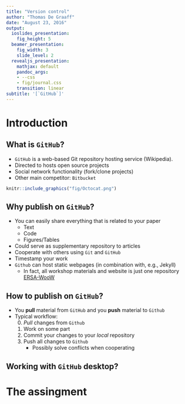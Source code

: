 ```yaml
---
title: "Version control"
author: "Thomas De Graaff"
date: "August 23, 2016"
output:
  ioslides_presentation:
    fig_height: 5
  beamer_presentation:
    fig_width: 3
    slide_level: 2
  revealjs_presentation:
    mathjax: default
    pandoc_args:
    - --css
    - fig/journal.css
    transition: linear
subtitle: '[`GitHub`]'
---
```


# Introduction

## What is `GitHub`?

+ `GitHub` is a web-based Git repository hosting service (Wikipedia).
+ Directed to hosts open source projects 
+ Social network functionality (fork/clone projects)
+ Other main competitor: `Bitbucket`

```r
knitr::include_graphics("fig/Octocat.png")
```

## Why publish on `GitHub`?

+ You can easily share everything that is related to your paper
    - Text 
    - Code
    - Figures/Tables
+ Could serve as supplementary repository to articles
+ Cooperate with others using `Git` and `GitHub`
+ Timestamp your work 
+ `Github` can host static webpages (in combination with, e.g., Jekyll)
    - In fact, all workshop materials and website is just one repository [ERSA-WooW](https://github.com/Thdegraaff/ERSA-WooW)

## How to publish on `GitHub`?

+ You **pull** material from `GitHub` and you **push** material to `Github`
+ Typical workflow:
    0. *Pull* changes from `Github`
    1. Work on some part
    2. Commit your changes to your *local* repository
    3. Push all changes to `Github`
        - Possibly solve conflicts when cooperating 

## Working with `GitHub` desktop?

# The assingment



